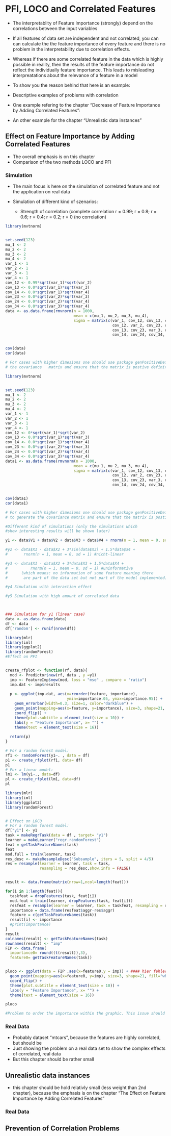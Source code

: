 # PFI, LOCO and Correlated Features

* The interpretablity of Feature Importance (strongly) depend on the correlations between the input variables

* If all features of  data set are independent and not correlated, you can can calculate the the feature importance of every feature and there is no problem in the interpretability due to correlation effects.

* Whereas if there are some correlated feature in the data which is highly possible in reality, then the results of the feature importance do not reflect the individually feature importance. This leads to misleading interpreatations about the relevance of a feature in a model

* To show you the reason behind that here is an example:
+ Descriptive examples of problems with correlation
+ One example refering to the chapter "Decrease of Feature Importance by Adding Correlated Features":
+ An other example for the chapter "Unrealistic data instances"

## Effect on Feature Importance by Adding Correlated Features

* The overall emphasis is on this chapter 
* Comparison of the two methods LOCO and PFI

### Simulation

* The main focus is here on the simulation of correlated feature and not the application on real data

* Simulation of different kind of szenarios:
  + Strength of correlation (complete correlation r = 0.99; r = 0.8; r = 0.6; r = 0.4; r = 0.2; r = 0 (no correlation)
  
  
```r


library(mvtnorm)


set.seed(123)
mu_1 <- 2
mu_2 <- 2
mu_3 <- 2
mu_4 <- 2
var_1 <- 1
var_2 <- 1
var_3 <- 1
var_4 <- 1
cov_12 <- 0.99*sqrt(var_1)*sqrt(var_2)
cov_13 <- 0.0*sqrt(var_1)*sqrt(var_3)
cov_14 <- 0.0*sqrt(var_1)*sqrt(var_4)
cov_23 <- 0.0*sqrt(var_2)*sqrt(var_3)
cov_24 <- 0.0*sqrt(var_2)*sqrt(var_4)
cov_34 <- 0.0*sqrt(var_3)*sqrt(var_4)
data <- as.data.frame(rmvnorm(n = 1000, 
                              mean = c(mu_1, mu_2, mu_3, mu_4),
                              sigma = matrix(c(var_1, cov_12, cov_13, cov_14,
                                               cov_12, var_2, cov_23, cov_24,
                                               cov_13, cov_23, var_3, cov_34,
                                               cov_14, cov_24, cov_34, var_4), nrow=4)))


cov(data)
cor(data)

# For cases with higher dimesions one should use package genPositiveDefMat to generate 
# the covariance   matrix and ensure that the matrix is postive definit

```

```r


library(mvtnorm)


set.seed(123)
mu_1 <- 2
mu_2 <- 2
mu_3 <- 2
mu_4 <- 2
var_1 <- 1
var_2 <- 1
var_3 <- 1
var_4 <- 1
cov_12 <- 0*sqrt(var_1)*sqrt(var_2)
cov_13 <- 0.0*sqrt(var_1)*sqrt(var_3)
cov_14 <- 0.0*sqrt(var_1)*sqrt(var_4)
cov_23 <- 0.0*sqrt(var_2)*sqrt(var_3)
cov_24 <- 0.0*sqrt(var_2)*sqrt(var_4)
cov_34 <- 0.0*sqrt(var_3)*sqrt(var_4)
data1 <- as.data.frame(rmvnorm(n = 1000, 
                              mean = c(mu_1, mu_2, mu_3, mu_4),
                              sigma = matrix(c(var_1, cov_12, cov_13, cov_14,
                                               cov_12, var_2, cov_23, cov_24,
                                               cov_13, cov_23, var_3, cov_34,
                                               cov_14, cov_24, cov_34, var_4), nrow=4)))


cov(data1)
cor(data1)

# For cases with higher dimesions one should use package genPositiveDefMat 
# to generate the covariance matrix and ensure that the matrix is postive definit

```



```r



#Different kind of simulations (only the simulations which 
#show interesting results will be shown later)

y1 <- data$V1 + data$V2 + data$V3 + data$V4 + rnorm(n = 1, mean = 0, sd = 1) #linear

#y2 <- data$X1 - data$X2 + 3*sin(data$X3) + 1.5*data$X4 + 
#       rnorm(n = 1, mean = 0, sd = 1) #nicht-linear

#y3 <- data$X1 - data$X2 + 3*data$X3 + 1.5*data$X4 + 
#          rnorm(n = 1, mean = 0, sd = 1) #uninformative 
#      (which means: no information of some feature meaning there
#       are part of the data set but not part of the model implemented) 

#y4 Simulation with interaction effect

#y5 Simulation with high amount of correlated data



### Simulation for y1 (linear case)
data <- as.data.frame(data)
df <- data
df['random'] <- runif(nrow(df))

```


```r

library(mlr)
library(iml)
library(ggplot2)
library(randomForest)
#Effect on PFI


create_rfplot <- function(rf, data){
  mod <- Predictor$new(rf, data , y =y1) 
  imp <- FeatureImp$new(mod, loss = "mse" , compare = "ratio")
  imp.dat <- imp$results
  
  p <- ggplot(imp.dat, aes(x=reorder(feature, importance),
                           ymin=importance.05, ymax=importance.95)) +
    geom_errorbar(width=0.3, size=1, color="darkblue") + 
    geom_point(mapping=aes(x=feature, y=importance), size=3, shape=21, fill="white") +
    coord_flip() +
    theme(plot.subtitle = element_text(size = 10)) +
    labs(y = "Feature Importance", x= "") + 
    theme(text = element_text(size = 16))
  
  return(p)
}

# For a random forest model: 
rf1 <- randomForest(y1~. , data = df)
p1 <- create_rfplot(rf1, data= df)
p1
# For a linear model:
lm1 <- lm(y1~., data=df)
pl <- create_rfplot(lm1, data=df)
pl
```

```r
library(mlr)
library(iml)
library(ggplot2)
library(randomForest)


# Effect on LOCO
# For a random forest model:
df["y1"] <- y1
task = makeRegrTask(data = df , target= "y1")
learner = makeLearner("regr.randomForest")
feat = getTaskFeatureNames(task)
feat
mod.full = train(learner, task)
res_desc <- makeResampleDesc("Subsample", iters = 5, split = 4/5)
res = resample(learner = learner, task = task, 
               resampling = res_desc,show.info = FALSE)


result <- data.frame(matrix(nrow=1,ncol=length(feat))) 

for(i in 1:length(feat)){
  taskfeat = dropFeatures(task, feat[i])
  mod.feat = train(learner, dropFeatures(task, feat[i]))
  resfeat = resample(learner = learner, task = taskfeat, resampling = res_desc,show.info = FALSE);
  importance = data.frame(resfeat$aggr-res$aggr)
  feature = c(getTaskFeatureNames(task))
  result[i] <- importance
  #print(importance)
}
result
colnames(result) <- getTaskFeatureNames(task)
rownames(result) <- "imp"
FIP <- data.frame(
  importance0= round((t(result)),3),
  feature0= getTaskFeatureNames(task))


ploco <- ggplot(data = FIP ,aes(x=feature0,y = imp)) + #### hier fehler 
  geom_point(mapping=aes(x=feature0, y=imp), size=3, shape=21, fill="white") +
  coord_flip() +
  theme(plot.subtitle = element_text(size = 10)) +
  labs(y = "Feature Importance", x= "") + 
  theme(text = element_text(size = 16))

ploco

#Problem to order the importance within the graphic. This issue should be fixed.

```
  



### Real Data

* Probably dataset "mtcars", because the features are highly correlated, but should be 
* Just showing the problem on a real data set to show the complex effects of correlated, real data
* But this chapter should be rather small

## Unrealistic data instances

* this chapter should be hold relativly small (less weight than 2nd chapter), because the emphasis is on the chapter "The Effect on Feature Importance by Adding Correlated Features"

### Real Data

## Prevention of Correlation Problems






